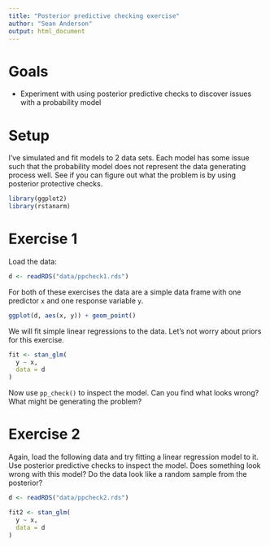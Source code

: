 ```yaml
---
title: "Posterior predictive checking exercise"
author: "Sean Anderson"
output: html_document
---
```


# Goals

- Experiment with using posterior predictive checks to discover issues with a probability model

# Setup

I've simulated and fit models to 2 data sets. Each model has some issue such that the probability model does not represent the data generating process well. See if you can figure out what the problem is by using posterior protective checks. 

```r
library(ggplot2)
library(rstanarm)
```

# Exercise 1

Load the data:

```r
d <- readRDS("data/ppcheck1.rds")
```

For both of these exercises the data are a simple data frame with one predictor `x` and one response variable `y`.

```r
ggplot(d, aes(x, y)) + geom_point()
```

We will fit simple linear regressions to the data. Let's not worry about priors for this exercise.

```r
fit <- stan_glm(
  y ~ x,
  data = d
)
```

Now use `pp_check()` to inspect the model. Can you find what looks wrong? What might be generating the problem? 

# Exercise 2

Again, load the following data and try fitting a linear regression model to it. Use posterior predictive checks to inspect the model. Does something look wrong with this model? Do the data look like a random sample from the posterior? 

```r
d <- readRDS("data/ppcheck2.rds")
```

```r
fit2 <- stan_glm(
  y ~ x,
  data = d
)
```
